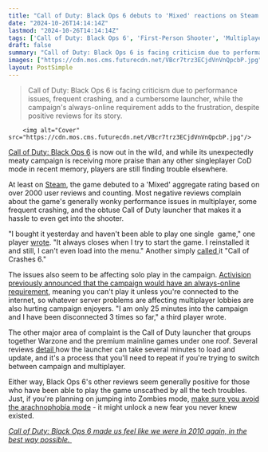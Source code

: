 ```yaml
---
title: "Call of Duty: Black Ops 6 debuts to 'Mixed' reactions on Steam as players complain about wonky performance, crashes, and the CoD launcher"
date: "2024-10-26T14:14:14Z"
lastmod: "2024-10-26T14:14:14Z"
tags: ['Call of Duty: Black Ops 6', 'First-Person Shooter', 'Multiplayer', 'Campaign', 'Zombies', 'Steam', 'Performance Issues', 'Launcher']
draft: false
summary: "Call of Duty: Black Ops 6 is facing criticism due to performance issues, frequent crashing, and a cumbersome launcher, while the campaign's always-online requirement adds to the frustration, despite positive reviews for its story."
images: ["https://cdn.mos.cms.futurecdn.net/VBcr7trz3ECjdVnVnQpcbP.jpg"]
layout: PostSimple
---
```

> Call of Duty: Black Ops 6 is facing criticism due to performance issues, frequent crashing, and a cumbersome launcher, while the campaign's always-online requirement adds to the frustration, despite positive reviews for its story.


        <img alt="Cover" src="https://cdn.mos.cms.futurecdn.net/VBcr7trz3ECjdVnVnQpcbP.jpg"/>
        
[Call of Duty: Black Ops 6](https://www.gamesradar.com/games/call-of-duty/call-of-duty-black-ops-6-guide/) is now out in the wild, and while its unexpectedly meaty campaign is receiving more praise than any other singleplayer CoD mode in recent memory, players are still finding trouble elsewhere.

At least on [Steam](https://store.steampowered.com/app/2933620/Call_of_Duty_Black_Ops_6/), the game debuted to a 'Mixed' aggregate rating based on over 2000 user reviews and counting. Most negative reviews complain about the game's generally wonky performance issues in multiplayer, some frequent crashing, and the obtuse Call of Duty launcher that makes it a hassle to even get into the shooter.

"I bought it yesterday and haven't been able to play one single  game," one player [wrote](https://steamcommunity.com/app/1938090/discussions/0/4693406471885476188/). "It always closes when I try to start the game. I reinstalled it and still, I can't even load into the menu." Another simply [called ](https://steamcommunity.com/id/Shulby/recommended/2933620/)it "Call of Crashes 6."

The issues also seem to be affecting solo play in the campaign. [Activision previously announced that the campaign would have an always-online requirement](https://www.gamesradar.com/games/call-of-duty/call-of-duty-black-ops-6s-texture-streaming-requires-a-continuous-internet-connection-even-in-the-campaign/#:~:text=An%20Activision%20blog%20dedicated%20to%20the%20game%27s%20different,used%20throughout%20every%20game%20mode%2C%20including%20the%20campaign.), meaning you can't play it unless you're connected to the internet, so whatever server problems are affecting multiplayer lobbies are also hurting campaign enjoyers. "I am only 25 minutes into the campaign and I have been disconnected 3 times so far," a third player wrote.

The other major area of complaint is the Call of Duty launcher that groups together Warzone and the premium mainline games under one roof. Several reviews [detail ](https://steamcommunity.com/id/barsv/recommended/2933620/)how the launcher can take several minutes to load and update, and it's a process that you'll need to repeat if you're trying to switch between campaign and multiplayer.

Either way, Black Ops 6's other reviews seem generally positive for those who have been able to play the game unscathed by all the tech troubles. Just, if you're planning on jumping into Zombies mode, [make sure you avoid the arachnophobia mode](https://www.gamesradar.com/games/call-of-duty/call-of-duty-black-ops-6-zombies-has-the-fps-series-first-arachnophobia-toggle-and-yknow-i-think-ill-just-stick-with-the-regular-spiders-please/) - it might unlock a new fear you never knew existed.

[<em>Call of Duty: Black Ops 6 made us feel like we were in 2010 again, in the best way possible.</em> ](https://www.gamesradar.com/games/call-of-duty/black-ops-6-zombies-makes-me-feel-like-im-in-2010-again-in-the-best-way-possible/)
        